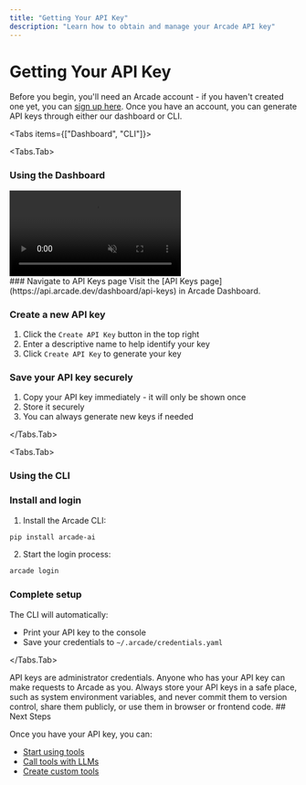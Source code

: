```yaml
---
title: "Getting Your API Key"
description: "Learn how to obtain and manage your Arcade API key"
---
```



# Getting Your API Key


Before you begin, you'll need an Arcade account - if you haven't created one yet, you can [sign up here](https://account.arcade.dev/registerOrRedirect?return_to=https%3A%2F%2Fapi.arcade.dev%2Fdashboard&new_user_return_to=https%3A%2F%2Fapi.arcade.dev%2Fdashboard%2Fwelcome&utm_source=docs&utm_medium=page&utm_campaign=get-api-key). Once you have an account, you can generate API keys through either our dashboard or CLI.


<Tabs items={["Dashboard", "CLI"]}>


<Tabs.Tab>

### Using the Dashboard

<div className="flex justify-center my-4">
  <video 
    src="/videos/API_Keys.mp4"
    autoPlay
    muted
    playsInline
    className="w-full max-w-[900px] rounded-xl shadow-2xl"
    controls
  ></video>
</div>

<Steps>
### Navigate to API Keys page
Visit the [API Keys page](https://api.arcade.dev/dashboard/api-keys) in Arcade Dashboard.

### Create a new API key
1. Click the `Create API Key` button in the top right
2. Enter a descriptive name to help identify your key
3. Click `Create API Key` to generate your key

### Save your API key securely
1. Copy your API key immediately - it will only be shown once
2. Store it securely
3. You can always generate new keys if needed

</Steps>

</Tabs.Tab>

<Tabs.Tab>

### Using the CLI

<Steps>

### Install and login
1. Install the Arcade CLI:
```bash
pip install arcade-ai
```
2. Start the login process:
```bash
arcade login
```

### Complete setup
The CLI will automatically:
- Print your API key to the console
- Save your credentials to `~/.arcade/credentials.yaml`

</Steps>

</Tabs.Tab>
</Tabs>

<Warning type="warning">
  API keys are administrator credentials. Anyone who has your API key can make requests to Arcade as you. Always store your API keys in a safe place, such as system environment variables, and never commit them to version control, share them publicly, or use them in browser or frontend code.
</Warning>
## Next Steps

Once you have your API key, you can:
- [Start using tools](use-tools/call-tools-directly)
- [Call tools with LLMs](use-tools/call-tools-with-models)
- [Create custom tools](custom-tools) 